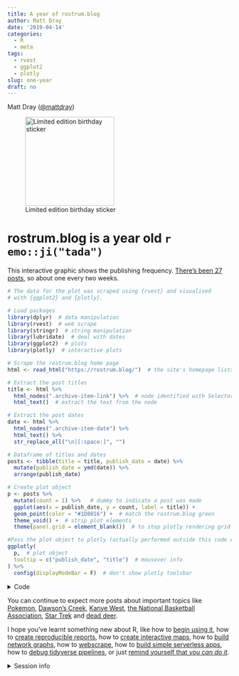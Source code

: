 ```yaml
---
title: A year of rostrum.blog
author: Matt Dray
date: '2019-04-14'
categories:
  - R
  - meta
tags:
  - rvest
  - ggplot2
  - plotly
slug: one-year
draft: no
---
```


Matt Dray ([\@mattdray](https://www.twitter.com/mattdray))

![Limited edition birthday sticker](/post/2019-04-14-one-year_files/rostrum_hex_bday.png){width=200px height=200px}

# rostrum.blog is a year old `r emo::ji("tada")`

This interactive graphic shows the publishing frequency. [There's been 27 posts](https://www.rostrum.blog/), so about one every two weeks. 

```r
# The data for the plot was scraped using {rvest} and visualised
# with {ggplot2} and {plotly}.

# Load packages
library(dplyr)  # data manipulation
library(rvest)  # web scrape
library(stringr)  # string manipulation
library(lubridate)  # deal with dates
library(ggplot2)  # plots
library(plotly)  # interactive plots

# Scrape the rostrum.blog home page
html <- read_html("https://rostrum.blog/")  # the site's homepage lists the posts

# Extract the post titles
title <- html %>%
  html_nodes(".archive-item-link") %>%  # node identified with SelectorGadget 
  html_text()  # extract the text from the node

# Extract the post dates
date <- html %>%
  html_nodes(".archive-item-date") %>%
  html_text() %>%
  str_replace_all("\n|[:space:]", "")

# Dataframe of titles and dates
posts <- tibble(title = title, publish_date = date) %>% 
  mutate(publish_date = ymd(date)) %>% 
  arrange(publish_date)

# Create plot object
p <- posts %>%
  mutate(count = 1) %>%   # dummy to indicate a post was made
  ggplot(aes(x = publish_date, y = count, label = title)) +
  geom_point(color = "#1D8016") +  # match the rostrum.blog green
  theme_void() +  # strip plot elements
  theme(panel.grid = element_blank())  # to stop plotly rendering grid

#Pass the plot object to plotly (actually performed outside this code chunk)
ggplotly(
  p,  # plot object
  tooltip = c("publish_date", "title")  # mousover info
) %>%
  config(displayModeBar = F)  # don't show plotly toolsbar
```

<details><summary>Code</summary>
```r
# The data for the plot was scraped using {rvest} and visualised
# with {ggplot2} and {plotly}.

# Load packages
library(dplyr)  # data manipulation
library(rvest)  # web scrape
library(stringr)  # string manipulation
library(lubridate)  # deal with dates
library(ggplot2)  # plots
library(plotly)  # interactive plots

# Scrape the rostrum.blog home page
html <- read_html("https://rostrum.blog/")  # fro the frontpage

# Extract the post titles
title <- html %>%
  html_nodes(".archive-item-link") %>%  # node identified with SelectorGadget 
  html_text()  # extract the text from the node

# Extract the post dates
date <- html %>%
  html_nodes(".archive-item-date") %>%
  html_text() %>%
  str_replace_all("\n|[:space:]", "")

# Dataframe of titles and dates
posts <- tibble(title = title, publish_date = date) %>% 
  mutate(publish_date = ymd(date)) %>% 
  arrange(publish_date)

# Create plot object
p <- posts %>%
  mutate(count = 1) %>%   # dummy to indicate a post was made
  ggplot(aes(x = publish_date, y = count, label = title)) +
  geom_point(color = "#1D8016") +  # match the rostrum.blog green
  theme_void() +  # strip plot elements
  theme(panel.grid = element_blank())  # to stop plotly rendering grid

# Pass the plot object to plotly
ggplotly(
  p,  # plot object
  tooltip = c("publish_date", "title")  # mousover info
) %>%
  config(displayModeBar = F)  # don't show plotly toolsbar
```
</details>

You can continue to expect more posts about important topics like [Pokemon](https://www.rostrum.blog/2018/05/19/pokeballs-in-super-smash-bros/), [Dawson's Creek](https://www.rostrum.blog/2018/06/26/mail-merge/), [Kanye West](https://www.rostrum.blog/2018/06/05/tid-ye-text/), [the National Basketball Association](https://www.rostrum.blog/2018/12/24/nba-travel/), [Star Trek](https://www.rostrum.blog/2018/04/14/r-trek-exploring-stardates/) and [dead deer](https://www.rostrum.blog/2019/01/18/deer-collisions/).

I hope you've learnt something new about R, like how to [begin using it](https://www.rostrum.blog/2018/11/04/r-train-pkmn/), how to [create reproducible reports](https://www.rostrum.blog/2018/09/24/knitting-club/), how to [create interactive maps](https://www.rostrum.blog/2018/04/27/two-dogs-in-toilet-elderly-lady-involved/), how to [build network graphs](https://www.rostrum.blog/2019/02/14/relayverse/), how to [webscrape](https://www.rostrum.blog/2019/03/04/polite-webscrape/), how to [build simple serverless apps](https://www.rostrum.blog/2018/09/12/crosstalk-memes/), how to [debug tidyverse pipelines](https://www.rostrum.blog/2019/04/07/fix-leaky-pipes/), or just [remind yourself that _you can do it_](https://www.rostrum.blog/2019/04/07/fix-leaky-pipes/).

<details><summary>Session info</summary>
```r
# Also print session info
xfun::session_info()
```
</details>